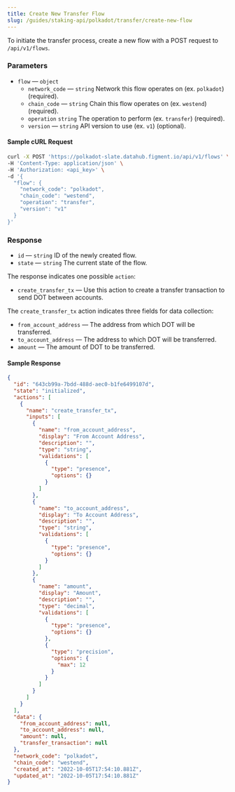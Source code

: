 ```yaml
---
title: Create New Transfer Flow
slug: /guides/staking-api/polkadot/transfer/create-new-flow
---
```


To initiate the transfer process, create a new flow with a POST request to `/api/v1/flows`.

### Parameters

- `flow` &mdash; `object`
  - `network_code` &mdash; `string` Network this flow operates on (ex. `polkadot`) (required).
  - `chain_code` &mdash; `string` Chain this flow operates on (ex. `westend`) (required).
  - `operation` `string` The operation to perform (ex. `transfer`) (required).
  - `version` &mdash; `string` API version to use (ex. `v1`) (optional).

#### Sample cURL Request

```bash {5-10}
curl -X POST 'https://polkadot-slate.datahub.figment.io/api/v1/flows' \
-H 'Content-Type: application/json' \
-H 'Authorization: <api_key>' \
-d '{
  "flow": {
    "network_code": "polkadot",
    "chain_code": "westend",
    "operation": "transfer",
    "version": "v1"
  }
}'
```

### Response

- `id` &mdash; `string` ID of the newly created flow.
- `state` &mdash; `string` The current state of the flow.

The response indicates one possible `action`:

- `create_transfer_tx` &mdash; Use this action to create a transfer transaction to send DOT between accounts.

The `create_transfer_tx` action indicates three fields for data collection:

- `from_account_address` &mdash; The address from which DOT will be transferred.
- `to_account_address` &mdash; The address to which DOT will be transferred.
- `amount` &mdash; The amount of DOT to be transferred.

#### Sample Response

```json {2-3,6,9,21,33}
{
  "id": "643cb99a-7bdd-488d-aec0-b1fe6499107d",
  "state": "initialized",
  "actions": [
    {
      "name": "create_transfer_tx",
      "inputs": [
        {
          "name": "from_account_address",
          "display": "From Account Address",
          "description": "",
          "type": "string",
          "validations": [
            {
              "type": "presence",
              "options": {}
            }
          ]
        },
        {
          "name": "to_account_address",
          "display": "To Account Address",
          "description": "",
          "type": "string",
          "validations": [
            {
              "type": "presence",
              "options": {}
            }
          ]
        },
        {
          "name": "amount",
          "display": "Amount",
          "description": "",
          "type": "decimal",
          "validations": [
            {
              "type": "presence",
              "options": {}
            },
            {
              "type": "precision",
              "options": {
                "max": 12
              }
            }
          ]
        }
      ]
    }
  ],
  "data": {
    "from_account_address": null,
    "to_account_address": null,
    "amount": null,
    "transfer_transaction": null
  },
  "network_code": "polkadot",
  "chain_code": "westend",
  "created_at": "2022-10-05T17:54:10.881Z",
  "updated_at": "2022-10-05T17:54:10.881Z"
}
```
